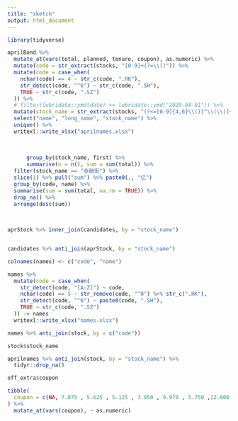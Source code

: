 ---
title: "sketch"
output: html_document
---

```{r}

library(tidyverse)

aprilBond %>% 
  mutate_at(vars(total, planned, tenure, coupon), as.numeric) %>% 
  mutate(code = str_extract(stocks, "[0-9]+(?=\\()")) %>% 
  mutate(code = case_when(
    nchar(code) == 4 ~ str_c(code, ".HK"),
    str_detect(code, "^6") ~ str_c(code, ".SH"),
    TRUE ~ str_c(code, ".SZ")
  )) %>% 
  # filter(lubridate::ymd(date) >= lubridate::ymd("2020-04-01")) %>% 
  mutate(stock_name = str_extract(stocks, "(?<=[0-9]{4,6}\\()[^\\(\\)]+(?=\\))")) %>% 
  select("name", "long_name", "stock_name") %>% 
  unique() %>% 
  writexl::write_xlsx("aprilnames.xlsx")
  
  
  
      group_by(stock_name, first) %>%
      summarise(n = n(), sum = sum(total)) %>% 
  filter(stock_name == "金融街") %>% 
  slice(1) %>% pull("sum") %>% paste0(., "亿")
  group_by(code, name) %>% 
  summarise(sum = sum(total, na.rm = TRUE)) %>% 
  drop_na() %>% 
  arrange(desc(sum))
  
  
```


```{r}

aprStock %>% inner_join(candidates, by = "stock_name")


candidates %>% anti_join(aprStock, by = "stock_name")
```





```{r}

colnames(names) <- c("code", "name")

names %>% 
  mutate(code = case_when(
    str_detect(code, "[A-Z]") ~ code, 
    nchar(code) == 5 ~ str_remove(code, "^0") %>% str_c(".HK"),
    str_detect(code, "^6") ~ paste0(code, ".SH"),
    TRUE ~ str_c(code, ".SZ")
  )) -> names
  writexl::write_xlsx("names.xlsx")
```



```{r}

names %>% anti_join(stock, by = c("code"))

stock$stock_name
```

```{r}

aprilnames %>% anti_join(stock, by = "stock_name") %>% 
  tidyr::drop_na()
```







```{r}

off_extra$coupon
```

```{r}

tibble(
  coupon = c(NA, 7.875 , 5.625 , 5.125 , 3.850 , 9.970 , 5.750 ,12.000 ,11.500)
) %>% 
  mutate_at(vars(coupon), ~ as.numeric)
```

